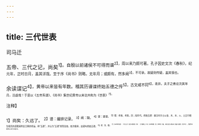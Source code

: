 ```yaml
---
---
---
```

title: 三代世表
---



司马迁

五帝、三代之记，尚矣<sup>1】。自殷以前诸侯不可得而谱<sup>2】，周以来乃颇可著。孔子因史文次《春秋》，纪元年，正时日月，盖其详哉。至于序《尚书》则略，无年月；或颇有，然多阙<sup>3】，不可录。故疑则传疑，盖其慎也。

余读谍记<sup>4】，黄帝以来皆有年数。稽其历谱谍终始五德之传<sup>5】，古文咸不同<sup>6】，乖异。夫子之弗论次其年月，岂虚哉！于是以《五帝系谍》、《尚书》集世纪黄帝以来讫共和为《世表》<sup>7】。

<sup>注释】

<sup>1】尚矣：久远了。
<sup>2】谱：编排记录。
<sup>3】阙：缺。
<sup>4】谍：谱谍。
<sup>5】稽：考核、考察。历；指年代。终始五德：秦汉时方士以金、木、水、火、土五行相生相克的道理来附会王朝的命运，称“五德”。并认为“五德”终而复始，依次相承，这就叫终始五德。
<sup>6】咸：皆、都。
<sup>7】《五帝系谍》：司马贞《史记索隐》按：《大戴礼》有《五帝德》及《帝系》篇，盖太史公取此二篇之谍及《尚书》，集而纪黄帝以来为系衰也。